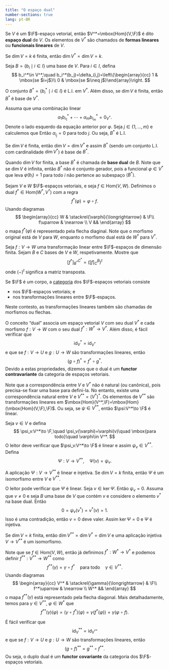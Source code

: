 ```yaml
--- 
title: "O espaço dual"
number-sections: true
lang: pt-BR
--- 
```


:::{#def-}
Se $V$ é um $\F$-espaço vetorial, então $V^*=\mbox{Hom}(V,\F)$ é dito <b>espaço dual</b> de $V$. Os elementos de $V^*$ são chamados de <b>formas lineares</b> ou <b>funcionais lineares</b> de $V$.
:::

Se $\dim V=k$ é finita, então $\dim V^*=\dim V=k$.

Seja $B=\{b_i\mid i\in I\}$ uma base de $V$. Para $i\in I$, defina
$$
b_i^*\in V^*,\quad b_i^*(b_j)=\delta_{i,j}=\left\{\begin{array}{cc} 1 & \mbox{se $i=j$}\\
0 & \mbox{se $i\neq j$}\end{array}\right.
$$

:::{#lem-}
O conjunto $B^*=\{b_i^*\mid i\in I\}$ é L.I. em $V^*$. Além disso, se $\dim V$ é finita, então $B^*$ é base de $V^*$.
:::


:::{.proof}
Assuma que uma combinação linear
$$
\alpha_1 b_{i_1}^*+\cdots+\alpha_m b_{i_m}^*=0_{V^*}.
$$
Denote o lado esquerdo da equação anterior por $\varphi$. Seja $j\in\{1,\ldots,m\}$ e calculemos que
\begin{align*}
0&=\varphi(b_{i_j})=(\alpha_1 b_{i_1}^*+\cdots+\alpha_m b_{i_m}^*)(b_{i_j})\\&=
\alpha_1 b_{i_1}^*(b_{i_j})+\cdots+\alpha_jb_{i_j}^*(b_{i_j})+\cdots+\alpha_m b_{i_m}^*(b_{i_j})\\&=\alpha_{i_j}.
\end{align*}
Então $\alpha_{i_j}=0$ para todo $j$. Ou seja, $B^*$ é L.I.

Se $\dim V$ é finita, então $\dim V=\dim V^*$ e assim $B^*$ (sendo um conjunto L.I. com cardinalidade $\dim V^*$) é base de $B^*$.

:::

Quando $\dim V$ for finita, a base $B^*$ é chamada de <b>base dual</b> de $B$.
Note que se $\dim V$ é infinita, então $B^*$ não é conjunto gerador, pois a funcional $\varphi\in V^*$ que leva $\varphi(b_i)=1$ para todo $i$ não pertence ao subespaço $\langle B^*\rangle$.

Sejam $V$ e $W$ $\F$-espaços vetoriais, e seja $f\in\mbox{Hom}(V,W)$. Definimos o dual $f^*\in \mbox{Hom}(W^*,V^*)$ com a regra
$$
f^*(\varphi)=\varphi\circ f.
$$
Usando diagramas
$$
\begin{array}{cc}
W & \stackrel{\varphi}{\longrightarrow} & \F\\
f\uparrow & \nearrow \\
V &&
\end{array}
$$
o mapa $f^*(\varphi)$ é representado pela flecha diaginal. Note que o morfismo original está de $V$ para $W$, enquanto o morfismo dual está de $W^*$ para $V^*$.

:::{#exr-}
Seja $f:V\to W$ uma transformação linear entre $\F$-espaços de dimensão finita. Sejam $B$ e $C$ bases de $V$ e $W$, respetivamente. Mostre que
$$
[f^*]^{C^*}_{B^*}=([f]^B_C)^t
$$
onde $(-)^t$ significa a matriz transposta.
:::

Se $\F$ é um corpo, a <a href="https://pt.wikipedia.org/wiki/Teoria_das_categorias">categoria</a> dos $\F$-espaços vetoriais consiste


 -  nos $\F$-espaços vetoriais; e
 -  nos transformações lineares entre $\F$-espaços.

Neste contesto, as transformações lineares também são chamadas de morfismos ou flechas.

O conceito "dual" associa um espaço vetorial $V$ com seu dual $V^*$ e cada morfismo $f:V\to W$ com o seu dual $f^*:W^*\to V^*$. Além disso, é fácil verificar que
$$
\mbox{id}_V^*=\mbox{id}_{V^*}
$$
e que se $f:V\to U$ e $g:U\to W$ são transformações lineares, então
$$
(g\circ f)^*=f^*\circ g^*.
$$
Devido a estas propriedades, dizemos que o dual é um <b>functor contravariante</b> da categoria de espaços vetoriais.

Note que a correspondência entre $V$ e $V^*$ não é natural (ou canônica), pois precisa-se  fixar uma base para definí-la. No entanto, existe uma correspondência natural entre $V$ e $V^{**}=(V^*)^*$. Os elementos de $V^{**}$ são transformações lineares em $\mbox{Hom}(V^*,\F)=\mbox{Hom}(\mbox{Hom}(V,\F),\F)$. Ou seja, se $\psi\in V^{**}$, então $\psi:V^*\to \F$ é linear.

Seja $v\in V$ e defina
$$
\psi_v:V^*\to \F,\quad \psi_v(\varphi)=\varphi(v)\quad \mbox{para todo}\quad \varphi\in V^*.
$$
O leitor deve verificar que $\psi_v:V^*\to \F$ é linear e assim $\psi_v\in V^{**}$.
Defina
$$
\Psi:V\to V^{**},\quad \Psi(v)=\psi_v.
$$

:::{#lem-}
A aplicação $\Psi:V\to V^{**}$ é linear e injetiva. Se $\dim V=k$ finita, então $\Psi$ é um isomorfismo entre $V$ e $V^{**}$.
:::


:::{.proof}
O leitor pode verificar que $\Psi$ é linear. Seja $v\in\ker \Psi$. Então $\psi_v=0$. Assuma que $v\neq 0$ e seja $B$ uma base de $V$ que contém $v$ e considere o elemento $v^*$ na base dual. Então
$$
0=\psi_v(v^*)=v^*(v)=1.
$$
Isso é uma contradição, então $v=0$ deve valer. Assim $\ker\Psi=0$ e $\Psi$ é injetiva.

Se $\dim V=k$ finita, então $\dim V^{**}=\dim V^*=\dim V$ e uma aplicação injetiva $V\to V^{**}$ é um isomorfismo.

:::

Note que se $f\in\mbox{Hom}(V,W)$, então já definimos $f^*:W^*\to V^*$ e podemos definir $f^{**}:V^{**}\to W^{**}$ como
$$
f^{**}(\gamma)=\gamma \circ f^*\quad\mbox{para todo}\quad \gamma\in V^{**}.
$$
Usando diagramas
$$
\begin{array}{cc}
V^* & \stackrel{\gamma}{\longrightarrow} & \F\\
f^*\uparrow & \nearrow \\
W^* &&
\end{array}
$$
o mapa $f^{**}(\gamma)$ está representado pela flecha diagonal. Mais detalhadamente, temos para $\gamma\in V^{**}$, $\varphi\in W^*$ que
$$
f^{**}(\gamma)(\varphi)=(\gamma\circ f^*)(\varphi)=\gamma(f^*(\varphi))=\gamma(\varphi\circ f).
$$

É fácil verificar que
$$
\mbox{id}_V^{**}=\mbox{id}_{V^{**}}
$$
e que se $f:V\to U$ e $g:U\to W$ são transformações lineares, então
$$
(g\circ f)^{**}=g^{**}\circ f^{**}.
$$
Ou seja, o duplo dual é um <b>functor covariante</b> da categoria dos $\F$-espaços vetoriais.

